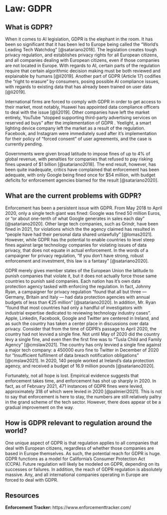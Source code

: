 # Law: GDPR

## What is GDPR?

When it comes to AI legislation, GDPR is the elephant in the room. It has been so significant that it has been led to Europe being called the "World’s Leading Tech Watchdog" [@satariano2018]. The legislation creates tough privacy regulation, and establishes privacy rights for all European citizens, and all companies dealing with European citizens, even if those companies are not located in Europe. With regards to AI, certain parts of the regulation require that certain algorithmic decision making must be both reviewed and explainable by humans [@li2019].  Another part of GDPR (Article 17) codifies the “right to erasure” by consumers, posing possible AI compliance issues, with regards to existing data that has already been trained on user data [@li2019].

International firms are forced to comply with GDPR in order to get access to their market, most notably, Huawei has appointed data compliance officers to deal with the issue [@li2019]. Other companies have left the market entirely, YouTube “stopped supporting third-party advertising services on reserved ad buys” after the implementation of GDPR . Yeelight, a smart lighting device company left the market as a result of the regulation. Facebook, and Instagram were immediately sued after it’s implementation for their policy of “forced consent” of user agreements, and the case is currently pending. 

Governments were given broad latitude to impose fines of up to 4\% of global revenue, with penalties for companies that refused to pay risking fines upward of \$1 billion [@satariano2018]. The end result, however, has been quite inadequate, critics have complained that enforcement has been adequate, with only Google being fined once for \$54 million, with budget deficits for enforcement agencies blamed for the result [@satariano2020]. 

## What are the current problems with GDPR?

Enforcement has been a persistent issue with GDPR. From May 2018 to April 2020, only a single tech giant was fined: Google was fined 50 million Euros, or "or about one-tenth of what Google generates in sales each day" [@satariano2020]. Other large tech companies, such as Grindr, have been fined in 2021, for violations which the the agency claimed has resulted in "people have had their personal data shared unlawfully" [@lomas2021]. However, while GDPR has the potential to enable countries to level steep fines against large technology companies for violating issues of data privacy, that does not equate in actual enforcement. In the words of a campaigner for privacy regulation, “If you don’t have strong, robust enforcement and investment, this law is a fantasy” [@satariano2020].

GDPR merely gives member states of the European Union the latitude to punish companies that violate it, but it does not actually force those same countries to punish said companies. Each nation has it's own data protection agency tasked with enforcing the regulation. In fact, Johnny Ryan,  a campaigner for privacy regulation "found that all but three — Germany, Britain and Italy — had data protection agencies with annual budgets of less than €25 million" [@satariano2020]. In addition, Mr. Ryan "found that most countries had only a handful of investigators with industrial expertise dedicated to reviewing technology industry cases". Apple, Linkedin, Facebook, Google and Twitter are centered in Ireland, and as such the country has taken a center place in discussions over data privacy. Consider that from the time of GDPR's passage to April 2020, the country had not levvied a single fine. Not until May of 2020 did the country levy a single fine, and even then the first fine was to "Tusla Child and Family Agency" [@cmslaw2021]. The country has only levvied a single fine against a major tech company: a 450000 euro fine to Twitter in December of 2020 for "Insufficient fulfilment of data breach notification obligations" [@cmslaw2021]. In 2020, 140 people worked at Ireland's data protection agency, and received a budget of 16.9 million pounds [@satariano2020]. 

Fortunately, not all hope is lost. Empirical evidence suggests that enforcement takes time, and enforcement has shot up sharply in 2020. In fact, as of February 2021, 471 instances of GDPR fines were levied, approximately 318 of which were levied in 2020 [@palmieri2021]. This is not to say that enforcement is here to stay, the numbers are still relatively paltry in the grand scheme of the tech sector. However, there does appear ot be a gradual improvement on the way.  

## How is GDPR relevant to regulation around the world?

One unique aspect of GDPR is that regulation applies to all companies that deal with European citizens, regardless of whether those companies are based in Europe themselves. As such, the potential reach for GDPR is huge. GDPR functions as a model for California's Consumer Protection Act (CCPA). Future regulation will likely be modeled on GDPR, depending on its successes or failures. In addition, the reach of GDPR regulation is absolutely massive. Any, and all international companies operating in Europe are forced to deal with GDPR. 

## Resources

**Enforcement Tracker: ** https://www.enforcementtracker.com/ 
